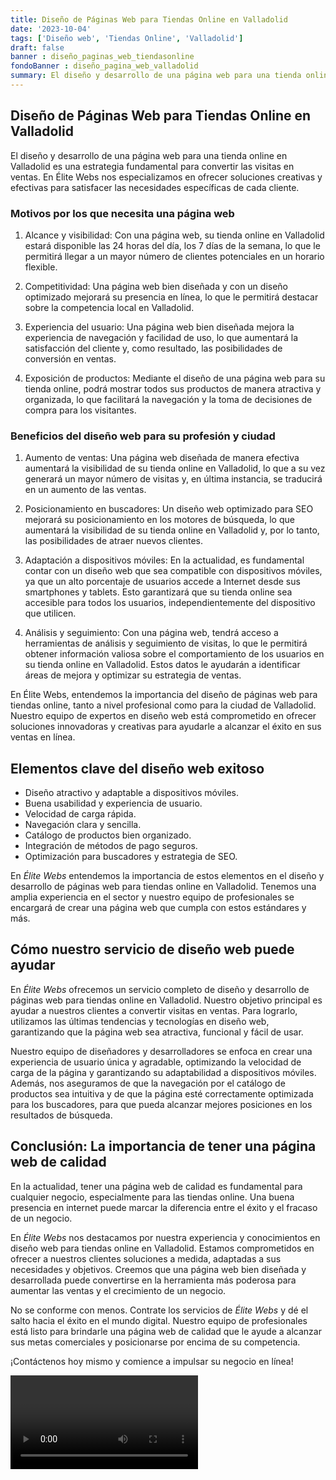 ```yaml
---
title: Diseño de Páginas Web para Tiendas Online en Valladolid
date: '2023-10-04'
tags: ['Diseño web', 'Tiendas Online', 'Valladolid']
draft: false
banner : diseño_paginas_web_tiendasonline
fondoBanner : diseño_pagina_web_valladolid
summary: El diseño y desarrollo de una página web para una tienda online en Valladolid es una estrategia fundamental para convertir las visitas en ventas. En Élite Webs nos especializamos en ofrecer soluciones creativas y efectivas para satisfacer las necesidades específicas de cada cliente.
---
```


## Diseño de Páginas Web para Tiendas Online en Valladolid

El diseño y desarrollo de una página web para una tienda online en Valladolid es una estrategia fundamental para convertir las visitas en ventas. En Élite Webs nos especializamos en ofrecer soluciones creativas y efectivas para satisfacer las necesidades específicas de cada cliente.

### Motivos por los que necesita una página web

1. Alcance y visibilidad: Con una página web, su tienda online en Valladolid estará disponible las 24 horas del día, los 7 días de la semana, lo que le permitirá llegar a un mayor número de clientes potenciales en un horario flexible.

2. Competitividad: Una página web bien diseñada y con un diseño optimizado mejorará su presencia en línea, lo que le permitirá destacar sobre la competencia local en Valladolid.

3. Experiencia del usuario: Una página web bien diseñada mejora la experiencia de navegación y facilidad de uso, lo que aumentará la satisfacción del cliente y, como resultado, las posibilidades de conversión en ventas.

4. Exposición de productos: Mediante el diseño de una página web para su tienda online, podrá mostrar todos sus productos de manera atractiva y organizada, lo que facilitará la navegación y la toma de decisiones de compra para los visitantes.

### Beneficios del diseño web para su profesión y ciudad

1. Aumento de ventas: Una página web diseñada de manera efectiva aumentará la visibilidad de su tienda online en Valladolid, lo que a su vez generará un mayor número de visitas y, en última instancia, se traducirá en un aumento de las ventas.

2. Posicionamiento en buscadores: Un diseño web optimizado para SEO mejorará su posicionamiento en los motores de búsqueda, lo que aumentará la visibilidad de su tienda online en Valladolid y, por lo tanto, las posibilidades de atraer nuevos clientes.

3. Adaptación a dispositivos móviles: En la actualidad, es fundamental contar con un diseño web que sea compatible con dispositivos móviles, ya que un alto porcentaje de usuarios accede a Internet desde sus smartphones y tablets. Esto garantizará que su tienda online sea accesible para todos los usuarios, independientemente del dispositivo que utilicen.

4. Análisis y seguimiento: Con una página web, tendrá acceso a herramientas de análisis y seguimiento de visitas, lo que le permitirá obtener información valiosa sobre el comportamiento de los usuarios en su tienda online en Valladolid. Estos datos le ayudarán a identificar áreas de mejora y optimizar su estrategia de ventas.

En Élite Webs, entendemos la importancia del diseño de páginas web para tiendas online, tanto a nivel profesional como para la ciudad de Valladolid. Nuestro equipo de expertos en diseño web está comprometido en ofrecer soluciones innovadoras y creativas para ayudarle a alcanzar el éxito en sus ventas en línea.

<GifSeo />

<Cta />

## Elementos clave del diseño web exitoso

- Diseño atractivo y adaptable a dispositivos móviles.
- Buena usabilidad y experiencia de usuario.
- Velocidad de carga rápida.
- Navegación clara y sencilla.
- Catálogo de productos bien organizado.
- Integración de métodos de pago seguros.
- Optimización para buscadores y estrategia de SEO.

En *Élite Webs* entendemos la importancia de estos elementos en el diseño y desarrollo de páginas web para tiendas online en Valladolid. Tenemos una amplia experiencia en el sector y nuestro equipo de profesionales se encargará de crear una página web que cumpla con estos estándares y más.

## Cómo nuestro servicio de diseño web puede ayudar

En *Élite Webs* ofrecemos un servicio completo de diseño y desarrollo de páginas web para tiendas online en Valladolid. Nuestro objetivo principal es ayudar a nuestros clientes a convertir visitas en ventas. Para lograrlo, utilizamos las últimas tendencias y tecnologías en diseño web, garantizando que la página web sea atractiva, funcional y fácil de usar.

Nuestro equipo de diseñadores y desarrolladores se enfoca en crear una experiencia de usuario única y agradable, optimizando la velocidad de carga de la página y garantizando su adaptabilidad a dispositivos móviles. Además, nos aseguramos de que la navegación por el catálogo de productos sea intuitiva y de que la página esté correctamente optimizada para los buscadores, para que pueda alcanzar mejores posiciones en los resultados de búsqueda.

## Conclusión: La importancia de tener una página web de calidad

En la actualidad, tener una página web de calidad es fundamental para cualquier negocio, especialmente para las tiendas online. Una buena presencia en internet puede marcar la diferencia entre el éxito y el fracaso de un negocio.

En *Élite Webs* nos destacamos por nuestra experiencia y conocimientos en diseño web para tiendas online en Valladolid. Estamos comprometidos en ofrecer a nuestros clientes soluciones a medida, adaptadas a sus necesidades y objetivos. Creemos que una página web bien diseñada y desarrollada puede convertirse en la herramienta más poderosa para aumentar las ventas y el crecimiento de un negocio.

No se conforme con menos. Contrate los servicios de *Élite Webs* y dé el salto hacia el éxito en el mundo digital. Nuestro equipo de profesionales está listo para brindarle una página web de calidad que le ayude a alcanzar sus metas comerciales y posicionarse por encima de su competencia.

¡Contáctenos hoy mismo y comience a impulsar su negocio en línea!

<Video />

<CtaBot job='Tiendas Online' city='Valladolid'/>

<Gmaps query='Valladolid+españa+maps' />